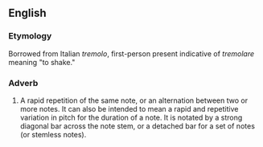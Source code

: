{{Wikipedia}}
==English==

===Etymology===
Borrowed from Italian ''tremolo'', first-person present indicative of ''tremolare'' meaning "to shake."

===Adverb===
#A rapid repetition of the same note, or an alternation between two or more notes. It can also be intended to mean a rapid and repetitive variation in pitch for the duration of a note. It is notated by a strong diagonal bar across the note stem, or a detached bar for a set of notes (or stemless notes).